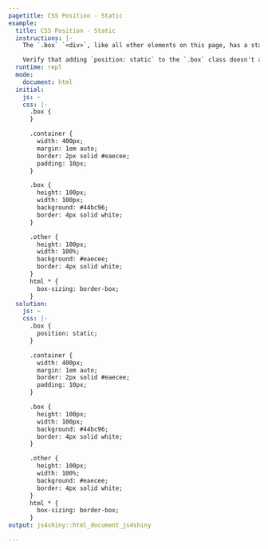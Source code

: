 ```yaml
---
pagetitle: CSS Position - Static
example:
  title: CSS Position - Static
  instructions: |-
    The `.box` `<div>`, like all other elements on this page, has a static position, meaning that it sits in its normal spot in the document.

    Verify that adding `position: static` to the `.box` class doesn't affect the green box's position.
  runtime: repl
  mode:
    document: html
  initial:
    js: ~
    css: |-
      .box {
      }

      .container {
        width: 400px;
        margin: 1em auto;
        border: 2px solid #eaecee;
        padding: 10px;
      }

      .box {
        height: 100px;
        width: 100px;
        background: #44bc96;
        border: 4px solid white;
      }

      .other {
        height: 100px;
        width: 100%;
        background: #eaecee;
        border: 4px solid white;
      }
      html * {
        box-sizing: border-box;
      }
  solution:
    js: ~
    css: |-
      .box {
        position: static;
      }

      .container {
        width: 400px;
        margin: 1em auto;
        border: 2px solid #eaecee;
        padding: 10px;
      }

      .box {
        height: 100px;
        width: 100px;
        background: #44bc96;
        border: 4px solid white;
      }

      .other {
        height: 100px;
        width: 100%;
        background: #eaecee;
        border: 4px solid white;
      }
      html * {
        box-sizing: border-box;
      }
output: js4shiny::html_document_js4shiny

---
```

<div><!--for pandoc-->
<div class="container">
  <div class="box"></div>
  <div class="other"></div>
  <div class="other"></div>
</div>
</div><!--for pandoc-->
